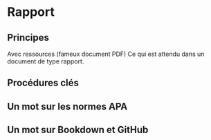 # Rapport 

## Principes

Avec ressources (fameux document PDF)
Ce qui est attendu dans un document de type rapport.

## Procédures clés

## Un mot sur les normes APA

## Un mot sur Bookdown et GitHub
